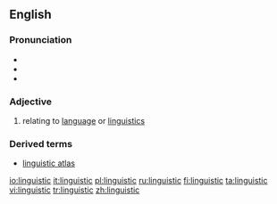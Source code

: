 ==English==

===Pronunciation===
*{{IPA|/lɪŋˈɡwɪstɪk/}}
*{{SAMPA|/lIN"gwIstIk/}}
*{{audio|en-us-linguistic.ogg|Audio (US)}}

===Adjective===
#relating to [[language]] or [[linguistics]]

===Derived terms===
*[[linguistic atlas]]

[[io:linguistic]]
[[it:linguistic]]
[[pl:linguistic]]
[[ru:linguistic]]
[[fi:linguistic]]
[[ta:linguistic]]
[[vi:linguistic]]
[[tr:linguistic]]
[[zh:linguistic]]